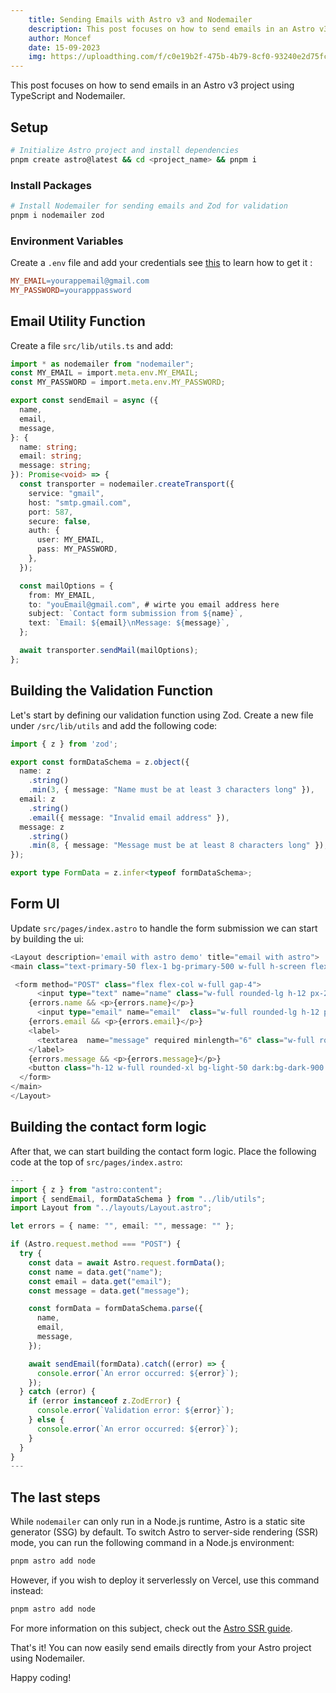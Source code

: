 ```yaml
---
    title: Sending Emails with Astro v3 and Nodemailer
    description: This post focuses on how to send emails in an Astro v3 project using TypeScript and Nodemailer.
    author: Moncef
    date: 15-09-2023
    img: https://uploadthing.com/f/c0e19b2f-475b-4b79-8cf0-93240e2d75fc_pexels-gerritt-tisdale-3864610.jpg
---
```



This post focuses on how to send emails in an Astro v3 project using TypeScript and Nodemailer.

## Setup

```bash
# Initialize Astro project and install dependencies
pnpm create astro@latest && cd <project_name> && pnpm i
```

### Install Packages

```bash
# Install Nodemailer for sending emails and Zod for validation
pnpm i nodemailer zod
```

### Environment Variables

Create a ```.env``` file and add your credentials see [this](https://support.google.com/mail/answer/185833?hl=en) to learn how to get it  :

```makefile
MY_EMAIL=yourappemail@gmail.com 
MY_PASSWORD=yourapppassword
```

## Email Utility Function

Create a file ```src/lib/utils.ts``` and add:

```typescript
import * as nodemailer from "nodemailer";
const MY_EMAIL = import.meta.env.MY_EMAIL;
const MY_PASSWORD = import.meta.env.MY_PASSWORD;

export const sendEmail = async ({
  name,
  email,
  message,
}: {
  name: string;
  email: string;
  message: string;
}): Promise<void> => {
  const transporter = nodemailer.createTransport({
    service: "gmail",
    host: "smtp.gmail.com",
    port: 587,
    secure: false,
    auth: {
      user: MY_EMAIL,
      pass: MY_PASSWORD,
    },
  });

  const mailOptions = {
    from: MY_EMAIL,
    to: "youEmail@gmail.com", # wirte you email address here 
    subject: `Contact form submission from ${name}`,
    text: `Email: ${email}\nMessage: ${message}`,
  };

  await transporter.sendMail(mailOptions);
};
```

## Building the Validation Function

Let's start by defining our validation function using Zod. Create a new file under `/src/lib/utils` and add the following code:

```typescript
import { z } from 'zod';

export const formDataSchema = z.object({
  name: z
    .string()
    .min(3, { message: "Name must be at least 3 characters long" }),
  email: z
    .string()
    .email({ message: "Invalid email address" }),
  message: z
    .string()
    .min(8, { message: "Message must be at least 8 characters long" }),
});

export type FormData = z.infer<typeof formDataSchema>;
```

## Form UI

Update ```src/pages/index.astro``` to handle the form submission we can start by building the ui:

```typescript
<Layout description='email with astro demo' title="email with astro">
<main class="text-primary-50 flex-1 bg-primary-500 w-full h-screen flex justify-center items-center rounded-xl p-6">

 <form method="POST" class="flex flex-col w-full gap-4">
      <input type="text" name="name" class="w-full rounded-lg h-12 px-2 bg-primary-600 placeholder:text-light-100" placeholder="Name"  />
    {errors.name && <p>{errors.name}</p>}
      <input type="email" name="email"  class="w-full rounded-lg h-12 px-2 bg-primary-600 placeholder:text-light-100" placeholder="email" required />
    {errors.email && <p>{errors.email}</p>}
    <label>
      <textarea  name="message" required minlength="6" class="w-full rounded-lg h-36 resize-y px-2 bg-primary-600 placeholder:text-light-100" name="message" placeholder="Message" />
    </label>
    {errors.message && <p>{errors.message}</p>}
    <button class="h-12 w-full rounded-xl bg-light-50 dark:bg-dark-900 dark:text-light-50 text-dark-900" >Register</button>
  </form>
</main>
</Layout>
```

## Building the contact form logic

After that, we can start building the contact form logic. Place the following code at the top of `src/pages/index.astro`:

```typescript
---
import { z } from "astro:content";
import { sendEmail, formDataSchema } from "../lib/utils";
import Layout from "../layouts/Layout.astro";

let errors = { name: "", email: "", message: "" };

if (Astro.request.method === "POST") {
  try {
    const data = await Astro.request.formData();
    const name = data.get("name");
    const email = data.get("email");
    const message = data.get("message");

    const formData = formDataSchema.parse({
      name,
      email,
      message,
    });

    await sendEmail(formData).catch((error) => {
      console.error(`An error occurred: ${error}`);
    });
  } catch (error) {
    if (error instanceof z.ZodError) {
      console.error(`Validation error: ${error}`);
    } else {
      console.error(`An error occurred: ${error}`);
    }
  }
}
---
```

## The last steps

While `nodemailer` can only run in a Node.js runtime, Astro is a static site generator (SSG) by default. To switch Astro to server-side rendering (SSR) mode, you can run the following command in a Node.js environment:

```bash
pnpm astro add node
```

However, if you wish to deploy it serverlessly on Vercel, use this command instead:

```bash
pnpm astro add node
```

For more information on this subject, check out the [Astro SSR guide](https://docs.astro.build/en/guides/server-side-rendering).

That's it! You can now easily send emails directly from your Astro project using Nodemailer.

Happy coding!
